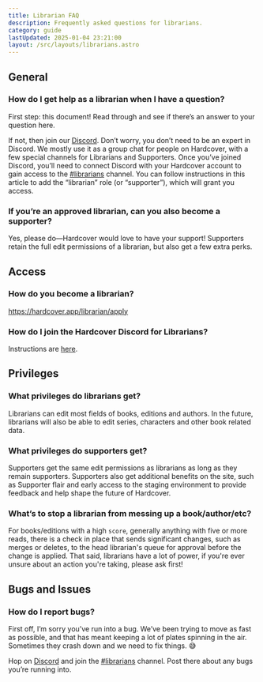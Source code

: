 ```yaml
---
title: Librarian FAQ
description: Frequently asked questions for librarians.
category: guide
lastUpdated: 2025-01-04 23:21:00
layout: /src/layouts/librarians.astro
---
```



## General
### How do I get help as a librarian when I have a question?
First step: this document! Read through and see if there’s an answer to your question here.

If not, then join our <a href={URLS.DISCORD} target="_blank" rel="noreferrer noopener">Discord</a>. Don’t worry, you don’t need to be an expert in Discord. We mostly use it as a group chat for people on Hardcover, with a few special channels for Librarians and Supporters. Once you’ve joined Discord, you’ll need to connect Discord with your Hardcover account to gain access to the <a href={URLS.LIBRARIAN_DISCORD} target="_blank" rel="noreferrer noopener">#librarians</a> channel. You can follow instructions in this article to add the “librarian” role (or “supporter”), which will grant you access.

### If you’re an approved librarian, can you also become a supporter?
Yes, please do—Hardcover would love to have your support!
Supporters retain the full edit permissions of a librarian, but also get a few extra perks.

## Access

### How do you become a librarian?
https://hardcover.app/librarian/apply

### How do I join the Hardcover Discord for Librarians?
Instructions are [here](https://hardcover.app/pages/how-to-link-hardcover-roles-with-discord).

## Privileges

### What privileges do librarians get?
Librarians can edit most fields of books, editions and authors. In the future, librarians will also be able to edit series, characters and other book related data.

### What privileges do supporters get?
Supporters get the same edit permissions as librarians as long as they remain supporters. Supporters also get additional benefits on the site, such as Supporter flair and early access to the staging environment to provide feedback and help shape the future of Hardcover.

### What’s to stop a librarian from messing up a book/author/etc?
For books/editions with a high `score`, generally anything with five or more reads, there is a check in place that sends significant changes,
such as merges or deletes, to the head librarian's queue for approval before the change is applied.
That said, librarians have a lot of power, if you're ever unsure about an action you're taking, please ask first!

## Bugs and Issues
### How do I report bugs?
First off, I’m sorry you’ve run into a bug. We’ve been trying to move as fast as possible, and that has meant keeping a lot of plates spinning in the air. Sometimes they crash down and we need to fix things. 😅

Hop on <a href={URLS.DISCORD} target="_blank" rel="noreferrer noopener">Discord</a> and join the <a href={URLS.LIBRARIAN_DISCORD} target="_blank" rel="noreferrer noopener">#librarians</a> channel. Post there about any bugs you’re running into.


